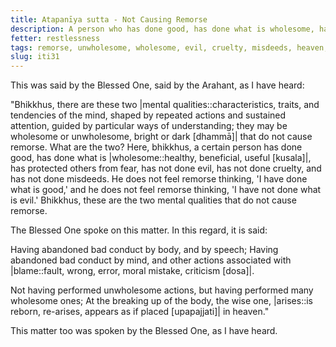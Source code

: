 ```yaml
---
title: Atapanīya sutta - Not Causing Remorse
description: A person who has done good, has done what is wholesome, has protected others from fear, has not done evil, has not done cruelty, and has not done misdeeds, does not feel remorse.
fetter: restlessness
tags: remorse, unwholesome, wholesome, evil, cruelty, misdeeds, heaven, iti, iti28-49
slug: iti31
---
```


This was said by the Blessed One, said by the Arahant, as I have heard:

"Bhikkhus, there are these two |mental qualities::characteristics, traits, and tendencies of the mind, shaped by repeated actions and sustained attention, guided by particular ways of understanding; they may be wholesome or unwholesome, bright or dark [dhammā]| that do not cause remorse. What are the two? Here, bhikkhus, a certain person has done good, has done what is |wholesome::healthy, beneficial, useful [kusala]|, has protected others from fear, has not done evil, has not done cruelty, and has not done misdeeds. He does not feel remorse thinking, 'I have done what is good,' and he does not feel remorse thinking, 'I have not done what is evil.' Bhikkhus, these are the two mental qualities that do not cause remorse.

The Blessed One spoke on this matter. In this regard, it is said:

Having abandoned bad conduct by body,
and by speech;
Having abandoned bad conduct by mind,
and other actions associated with |blame::fault, wrong, error, moral mistake, criticism [dosa]|.

Not having performed unwholesome actions,
but having performed many wholesome ones;
At the breaking up of the body, the wise one,
|arises::is reborn, re-arises, appears as if placed [upapajjati]| in heaven."

This matter too was spoken by the Blessed One, as I have heard.